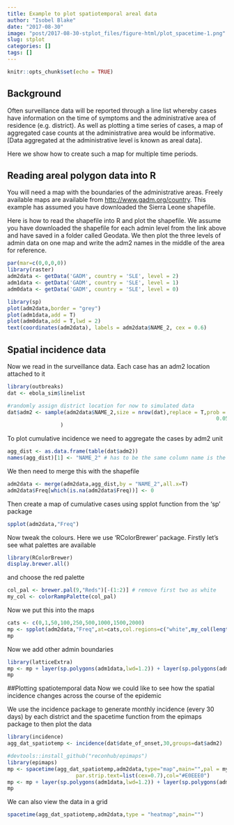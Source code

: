 ```yaml
---
title: Example to plot spatiotemporal areal data
author: "Isobel Blake"
date: "2017-08-30"
image: "post/2017-08-30-stplot_files/figure-html/plot_spacetime-1.png"
slug: stplot
categories: []
tags: []
---
```


```r
knitr::opts_chunk$set(echo = TRUE)
```

## Background

Often surveillance data will be reported through a line list whereby cases have information on the time of symptoms and the administrative area of residence (e.g. district). As well as plotting a time series of cases, a map of aggregated case counts at the administrative area would be informative. [Data aggregated at the administrative level is known as areal data].

Here we show how to create such a map for multiple time periods.

## Reading areal polygon data into R

You will need a map with the boundaries of the administrative areas. Freely available maps are available from <http://www.gadm.org/country>. This example has assumed you have downloaded the Sierra Leone shapefile.

Here is how to read the shapefile into R and plot the shapefile. We assume you have downloaded the shapefile for each admin level from the link above and have saved in a folder called Geodata. We then plot the three levels of admin data on one map and write the adm2 names in the middle of the area for reference.


```r
par(mar=c(0,0,0,0))
library(raster)
adm2data <- getData('GADM', country = 'SLE', level = 2)
adm1data <- getData('GADM', country = 'SLE', level = 1)
adm0data <- getData('GADM', country = 'SLE', level = 0)

library(sp)
plot(adm2data,border = "grey")
plot(adm1data,add = T)
plot(adm0data,add = T,lwd = 2)
text(coordinates(adm2data), labels = adm2data$NAME_2, cex = 0.6)
```

## Spatial incidence data
Now we read in the surveillance data. Each case has an adm2 location attached to it

```r
library(outbreaks)
dat <- ebola_sim$linelist

#randomly assign district location for now to simulated data
dat$adm2 <- sample(adm2data$NAME_2,size = nrow(dat),replace = T,prob = c(0.15,0.1,0.01,0.01,0.02,0,0,
                                                                   0.05,0.01,0,0.05,0.1,0.25,0.25)
                 )


```

To plot cumulative incidence we need to aggregate the cases by adm2 unit
```r
agg_dist <- as.data.frame(table(dat$adm2))
names(agg_dist)[1] <- "NAME_2" # has to be the same column name is the adm2 in the shapefile
```

We then need to merge this with the shapefile
```r
adm2data <- merge(adm2data,agg_dist,by = "NAME_2",all.x=T)
adm2data$Freq[which(is.na(adm2data$Freq))] <- 0
```

Then create a map of cumulative cases using spplot function from the 'sp' package

```r
spplot(adm2data,"Freq")
```

Now tweak the colours. Here we use 'RColorBrewer' package. Firstly let's see what palettes are available
```r
library(RColorBrewer)
display.brewer.all()
```

and choose the red palette
```r
col_pal <- brewer.pal(9,"Reds")[-(1:2)] # remove first two as white
my_col <- colorRampPalette(col_pal)
```

Now we put this into the maps
```r
cats <- c(0,1,50,100,250,500,1000,1500,2000)
mp <- spplot(adm2data,"Freq",at=cats,col.regions=c("white",my_col(length(cats)-1)),col="#E0EEE0")
mp
```

Now we add other admin boundaries
```r
library(latticeExtra)
mp <- mp + layer(sp.polygons(adm1data,lwd=1.2)) + layer(sp.polygons(adm0data,lwd=2))
mp
```

##Plotting spatiotemporal data
Now we could like to see how the spatial incidence changes across the course of the epidemic

We use the incidence package to generate monthly incidence (every 30 days) by each district and the spacetime function from the epimaps package to then plot the data
```r

library(incidence)
agg_dat_spatiotemp <- incidence(dat$date_of_onset,30,groups=dat$adm2)

#devtools::install_github("reconhub/epimaps")
library(epimaps)
mp <- spacetime(agg_dat_spatiotemp,adm2data,type="map",main="",pal = my_col,
                      par.strip.text=list(cex=0.7),col="#E0EEE0")
mp <- mp + layer(sp.polygons(adm1data,lwd=1.2)) + layer(sp.polygons(adm0data,lwd=2))
mp
```


We can also view the data in a grid
```r

spacetime(agg_dat_spatiotemp,adm2data,type = "heatmap",main="")

```
